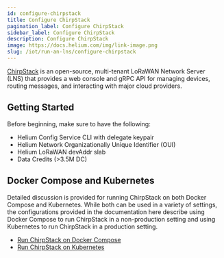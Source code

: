 ```yaml
---
id: configure-chirpstack
title: Configure ChirpStack
pagination_label: Configure ChirpStack
sidebar_label: Configure ChirpStack
description: Configure ChirpStack
image: https://docs.helium.com/img/link-image.png
slug: /iot/run-an-lns/configure-chirpstack
---
```



[ChirpStack](https://www.chirpstack.io/) is an open-source, multi-tenant LoRaWAN Network Server
(LNS) that provides a web console and gRPC API for managing devices, routing messages, and
interacting with major cloud providers.

## Getting Started

Before beginning, make sure to have the following:

- Helium Config Service CLI with delegate keypair
- Helium Network Organizationally Unique Identifier (OUI)
- Helium LoRaWAN devAddr slab
- Data Credits (>3.5M DC)

## Docker Compose and Kubernetes

Detailed discussion is provided for running ChirpStack on both Docker Compose and Kubernetes. While 
both can be used in a variety of settings, the configurations provided in the documentation here 
describe using Docker Compose to run ChirpStack in a non-production setting and using Kubernetes to
run ChirpStack in a production setting.

- [Run ChirpStack on Docker Compose](/iot/run-an-lns/docker-compose)
- [Run ChirpStack on Kubernetes](/iot/run-an-lns/kubernetes)
